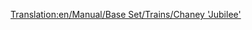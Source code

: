 [[Translation:en/Manual/Base Set/Trains/Chaney 'Jubilee']]
{{it/Manuale/Set base/Treni/StatLocomotive|Image=[[File:it/Manuale/Set base/Treni/ChaneyJubilee.png]]
|Name=Chaney "Jubilee"
|Costo=30.468
|Velocità=112
|Peso=131 
|Potenza=746
|Sforzo=38.850
|Kn=381
|Annuale=3.936
|Progettata=1934
|Vita=21
|Clima=
*Temperato
|Descrizione=La locomotiva di partenza di fascia media per il clima temperato in TTD. Non così economica da gestire come la Kirby Paul Tank, e non così veloce o potente come la Ginzu A4. Ma ancora utile se vuoi un equilibrio.
|Real-life = Questo è la [http://en.wikipedia.org/wiki/LMS_Jubilee_Class LMS Stanier "Jubilee"], una locomotiva creata concepita per il trasporto espresso secondario dei passeggeri. Un possibile equivalente nella vita reale potrebbe essere la "Jubilee Class"
}}